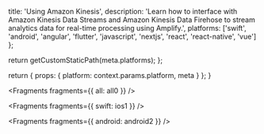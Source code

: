 
  title: 'Using Amazon Kinesis',
  description:
    'Learn how to interface with Amazon Kinesis Data Streams and Amazon Kinesis Data Firehose to stream analytics data for real-time processing using Amplify.',
  platforms: ['swift', 'android', 'angular', 'flutter', 'javascript', 'nextjs', 'react', 'react-native', 'vue']
};

  return getCustomStaticPath(meta.platforms);
};

  return {
    props: {
      platform: context.params.platform,
      meta
    }
  };
}


<Fragments fragments={{ all: all0 }} />


<Fragments fragments={{ swift: ios1 }} />


<Fragments fragments={{ android: android2 }} />
